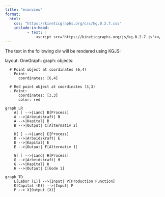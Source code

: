 ```yaml
---
title: "econview"
format: 
  html:
    css: "https://kineticgraphs.org/css/kg.0.2.7.css"
    include-in-head:
          - text: |
              <script src="https://kineticgraphs.org/js/kg.0.2.7.js"></script>
---
```


<body>

The text in the following div will be rendered using KGJS:

<div class="kg-container">

layout:
  OneGraph:
    graph:
      objects:

      # Point object at coordinates (6,4)
      - Point:
          coordinates: [6,4]

      # Red point object at coordinates (3,3)
      - Point:
          coordinates: [3,3]
          color: red

</div>

</body>

```mermaid
graph LR
    A[ ] -->|Land| B[Process]
    A -->|Arbeidskraft| B
    A -->|Kapital| B
    B -->|Output| C[Alternativ 2]

    D[ ] -->|Land| E[Process]
    D -->|Arbeidskraft| E
    D -->|Kapital| E
    E -->|Output| F[Alternativ 1]

    G[ ] -->|Land| H[Process]
    G -->|Arbeidskraft| H
    G -->|Kapital| H
    H -->|Output| I[Gode 1]

```

```mermaid
graph TD
    L[Labor (L)] -->|Input| P[Production Function]
    K[Capital (K)] -->|Input| P
    P --> X[Output (X)]

```


